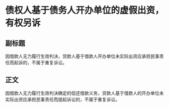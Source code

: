 # 债权人基于债务人开办单位的虚假出资，有权另诉
## 副标题
因借款人无力履行生效判决，贷款人基于借款人开办单位未实际出资应承担民事责任而起诉的，不属于重复诉讼。
## 正文
因借款人无力履行生效判决确定的偿还借款义务，贷款人基于借款人的开办单位未实际出资应承担民事责任而提起诉讼的，不属于重复诉讼。
